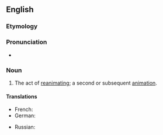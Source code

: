{{also|Reanimation|réanimation}}
==English==

===Etymology===
{{prefix|en|re|animation}}

===Pronunciation===
* {{rhymes|eɪʃən|lang=en}}

===Noun===
{{en-noun|~}}

# The act of [[reanimate|reanimating]]; a second or subsequent [[animation]].

====Translations====
{{trans-top|act of reanimating}}
* French: {{t+|fr|réanimation|f}}
* German: {{t|de|Reanimation|f}}
{{trans-mid}}
* Russian: {{t+|ru|реанима́ция|f}}
{{trans-bottom}}